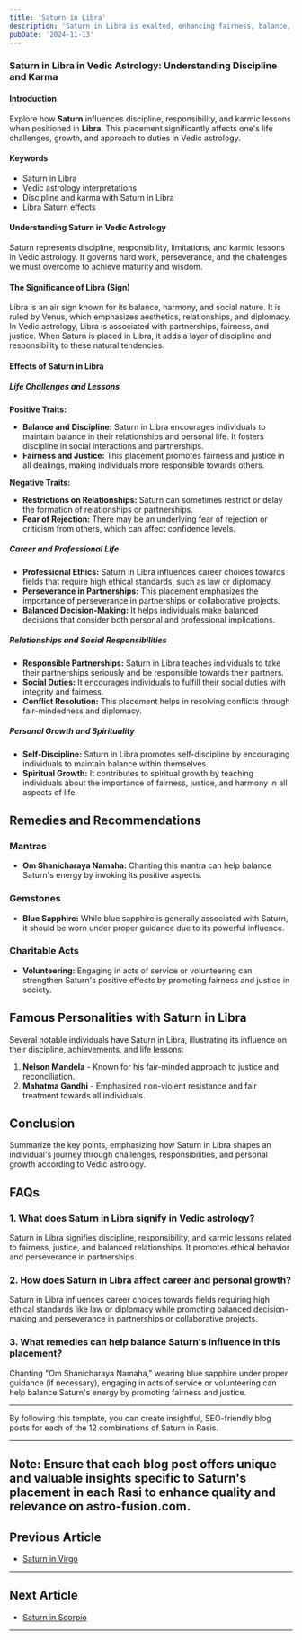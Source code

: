 ```yaml
---
title: 'Saturn in Libra'
description: 'Saturn in Libra is exalted, enhancing fairness, balance, and commitment. Individuals value justice, are responsible in relationships, and work towards harmony in partnerships.'
pubDate: '2024-11-13'
---
```


### Saturn in Libra in Vedic Astrology: Understanding Discipline and Karma

#### Introduction

Explore how **Saturn** influences discipline, responsibility, and karmic lessons when positioned in **Libra**. This placement significantly affects one's life challenges, growth, and approach to duties in Vedic astrology.

#### Keywords

- Saturn in Libra
- Vedic astrology interpretations
- Discipline and karma with Saturn in Libra
- Libra Saturn effects

#### Understanding Saturn in Vedic Astrology

Saturn represents discipline, responsibility, limitations, and karmic lessons in Vedic astrology. It governs hard work, perseverance, and the challenges we must overcome to achieve maturity and wisdom.

#### The Significance of Libra (Sign)

Libra is an air sign known for its balance, harmony, and social nature. It is ruled by Venus, which emphasizes aesthetics, relationships, and diplomacy. In Vedic astrology, Libra is associated with partnerships, fairness, and justice. When Saturn is placed in Libra, it adds a layer of discipline and responsibility to these natural tendencies.

#### Effects of Saturn in Libra

##### Life Challenges and Lessons

**Positive Traits:**
- **Balance and Discipline:** Saturn in Libra encourages individuals to maintain balance in their relationships and personal life. It fosters discipline in social interactions and partnerships.
- **Fairness and Justice:** This placement promotes fairness and justice in all dealings, making individuals more responsible towards others.

**Negative Traits:**
- **Restrictions on Relationships:** Saturn can sometimes restrict or delay the formation of relationships or partnerships.
- **Fear of Rejection:** There may be an underlying fear of rejection or criticism from others, which can affect confidence levels.

##### Career and Professional Life

- **Professional Ethics:** Saturn in Libra influences career choices towards fields that require high ethical standards, such as law or diplomacy.
- **Perseverance in Partnerships:** This placement emphasizes the importance of perseverance in partnerships or collaborative projects.
- **Balanced Decision-Making:** It helps individuals make balanced decisions that consider both personal and professional implications.

##### Relationships and Social Responsibilities

- **Responsible Partnerships:** Saturn in Libra teaches individuals to take their partnerships seriously and be responsible towards their partners.
- **Social Duties:** It encourages individuals to fulfill their social duties with integrity and fairness.
- **Conflict Resolution:** This placement helps in resolving conflicts through fair-mindedness and diplomacy.

##### Personal Growth and Spirituality

- **Self-Discipline:** Saturn in Libra promotes self-discipline by encouraging individuals to maintain balance within themselves.
- **Spiritual Growth:** It contributes to spiritual growth by teaching individuals about the importance of fairness, justice, and harmony in all aspects of life.

## Remedies and Recommendations

### Mantras

- **Om Shanicharaya Namaha:** Chanting this mantra can help balance Saturn's energy by invoking its positive aspects.

### Gemstones

- **Blue Sapphire:** While blue sapphire is generally associated with Saturn, it should be worn under proper guidance due to its powerful influence.

### Charitable Acts

- **Volunteering:** Engaging in acts of service or volunteering can strengthen Saturn's positive effects by promoting fairness and justice in society.

## Famous Personalities with Saturn in Libra

Several notable individuals have Saturn in Libra, illustrating its influence on their discipline, achievements, and life lessons:

1. **Nelson Mandela** - Known for his fair-minded approach to justice and reconciliation.
2. **Mahatma Gandhi** - Emphasized non-violent resistance and fair treatment towards all individuals.

## Conclusion

Summarize the key points, emphasizing how Saturn in Libra shapes an individual's journey through challenges, responsibilities, and personal growth according to Vedic astrology.

## FAQs

### 1. What does Saturn in Libra signify in Vedic astrology?

Saturn in Libra signifies discipline, responsibility, and karmic lessons related to fairness, justice, and balanced relationships. It promotes ethical behavior and perseverance in partnerships.

### 2. How does Saturn in Libra affect career and personal growth?

Saturn in Libra influences career choices towards fields requiring high ethical standards like law or diplomacy while promoting balanced decision-making and perseverance in partnerships or collaborative projects.

### 3. What remedies can help balance Saturn's influence in this placement?

Chanting "Om Shanicharaya Namaha," wearing blue sapphire under proper guidance (if necessary), engaging in acts of service or volunteering can help balance Saturn's energy by promoting fairness and justice.

---

By following this template, you can create insightful, SEO-friendly blog posts for each of the 12 combinations of Saturn in Rasis.


---

**Note:** Ensure that each blog post offers unique and valuable insights specific to Saturn's placement in each Rasi to enhance quality and relevance on **astro-fusion.com**.
---

## Previous Article
- [Saturn in Virgo](/blogs-md/0807_Saturn_in_Rashi/080706_Saturn_in_Virgo.mdx)

---

## Next Article
- [Saturn in Scorpio](/blogs-md/0807_Saturn_in_Rashi/080708_Saturn_in_Scorpio.mdx)

---
